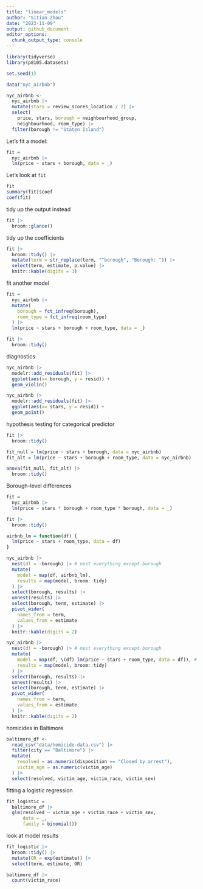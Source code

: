```yaml
---
title: "linear_models"
author: "Sitian Zhou"
date: "2023-11-09"
output: github_document
editor_options: 
  chunk_output_type: console
---
```




```r
library(tidyverse)
library(p8105.datasets)

set.seed(1)
```


```r
data("nyc_airbnb")

nyc_airbnb <-
  nyc_airbnb |> 
  mutate(stars = review_scores_location / 2) |> 
  select(
    price, stars, borough = neighbourhood_group,
    neighbourhood, room_type) |> 
  filter(borough != "Staten Island")

```


Let's fit a model:

```r
fit = 
  nyc_airbnb |> 
  lm(price ~ stars + borough, data = _)
```

Let's look at `fit`

```r
fit
summary(fit)$coef
coef(fit)
```

tidy up the output instead

```r
fit |> 
  broom::glance()
```
tidy up the coefficients

```r
fit |> 
  broom::tidy() |> 
  mutate(term = str_replace(term, "^borough", "Borough: ")) |> 
  select(term, estimate, p.value) |> 
  knitr::kable(digits = 3)
```


fit another model
```r
fit = 
  nyc_airbnb |> 
  mutate(
    borough = fct_infreq(borough),
    room_type = fct_infreq(room_type)
  ) |> 
  lm(price ~ stars + borough + room_type, data = _)

fit |> 
  broom::tidy()
```

diagnostics

```r
nyc_airbnb |> 
  modelr::add_residuals(fit) |> 
  ggplot(aes(x= borough, y = resid)) + 
  geom_violin()

nyc_airbnb |> 
  modelr::add_residuals(fit) |> 
  ggplot(aes(x= stars, y = resid)) + 
  geom_point()
```


hypothesis testing for categorical predictor

```r
fit |> 
  broom::tidy()

fit_null = lm(price ~ stars + borough, data = nyc_airbnb)
fit_alt = lm(price ~ stars + borough + room_type, data = nyc_airbnb)

anova(fit_null, fit_alt) |> 
  broom::tidy()

```


Borough-level differences

```r
fit = 
  nyc_airbnb |> 
  lm(price ~ stars * borough + room_type * borough, data = _)

fit |> 
  broom::tidy()
```

```r
airbnb_lm = function(df) {
  lm(price ~ stars + room_type, data = df)
}

nyc_airbnb |> 
  nest(df = -borough) |> # nest everything except borough
  mutate(
    model = map(df, airbnb_lm),
    results = map(model, broom::tidy)
  ) |> 
  select(borough, results) |> 
  unnest(results) |> 
  select(borough, term, estimate) |> 
  pivot_wider(
    names_from = term, 
    values_from = estimate
  ) |> 
  knitr::kable(digits = 2)
```


```r
nyc_airbnb |> 
  nest(df = -borough) |> # nest everything except borough
  mutate(
    model = map(df, \(df) lm(price ~ stars + room_type, data = df)), # mimic a function
    results = map(model, broom::tidy)
  ) |> 
  select(borough, results) |> 
  unnest(results) |> 
  select(borough, term, estimate) |> 
  pivot_wider(
    names_from = term, 
    values_from = estimate
  ) |> 
  knitr::kable(digits = 2)
```


homicides in Baltimore

```r
baltimore_df <-
  read_csv("data/homicide-data.csv") |> 
  filter(city == "Baltimore") |> 
  mutate(
    resolved = as.numeric(disposition == "Closed by arrest"),
    victim_age = as.numeric(victim_age)
  ) |> 
  select(resolved, victim_age, victim_race, victim_sex)
```

fitting a logistic regression

```r
fit_logistic = 
  baltimore_df |> 
  glm(resolved ~ victim_age + victim_race + victim_sex,
      data = _,
      family = binomial())
```


look at model results

```r
fit_logistic |> 
  broom::tidy() |> 
  mutate(OR = exp(estimate)) |> 
  select(term, estimate, OR)
```


```r
baltimore_df |> 
  count(victim_race)
```






